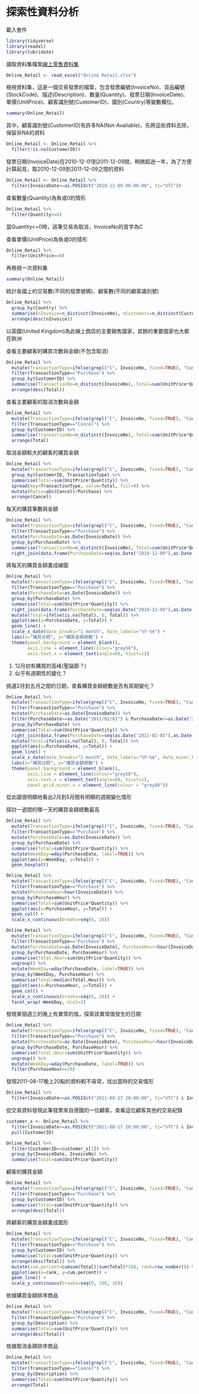 # 探索性資料分析 {#exploratory-data-analysis}

載入套件
```r
library(tidyverse)
library(readxl)
library(lubridate)
```

讀取資料集檔案[線上零售資料集](https://archive.ics.uci.edu/ml/datasets/Online+Retail)

```r
Online_Retail <- read_excel("Online Retail.xlsx")
```

檢視資料集，這是一個交易發票的檔案，包含發票編號(InvoiceNo)、貨品編號(StockCode)、描述(Description)、數量(Quantity)、發票日期(InvoiceDate)、單價(UnitPrice)、顧客識別號(CustomerID)、國別(Country)等變數欄位。
```r
summary(Online_Retail)
```

其中，顧客識別號(CustomerID)有許多NA(Not-Available)，先將這些資料去除，保留非NA的資料
```r
Online_Retail <- Online_Retail %>%
  filter(!is.na(CustomerID))
```

發票日期(InvoiceDate)在2010-12-01到2011-12-09間，稍微超過一年，為了方便計算起見，取2010-12-09到2011-12-09之間的資料
```r
Online_Retail <- Online_Retail %>%
  filter(InvoiceDate>=as.POSIXct("2010-12-09 00:00:00", tz="UTC"))
```

查看數量(Quantity)為負或0的情形
```r
Online_Retail %>%
  filter(Quantity<=0)
```
當Quantity<=0時，該筆交易為取消，InvoiceNo的首字為C

查看單價(UnitPrice)為負或0的情形
```r
Online_Retail %>%
  filter(UnitPrice==0)
```

再檢視一次資料集
```r
summary(Online_Retail)
```

統計各國上的交易數(不同的發票號碼)、顧客數(不同的顧客識別號)
```r
Online_Retail %>%
  group_by(Country) %>%
  summarise(nInvoice=n_distinct(InvoiceNo), nCustomers=n_distinct(CustomerID)) %>%
  arrange(desc(nInvoice))
```
以英國(United Kingdom)為此線上商店的主要銷售國家，其餘的重要國家也大都在歐洲

查看主要顧客的購買次數與金額(不包含取消)
```r
Online_Retail %>%
  mutate(TransactionType=ifelse(grepl("C", InvoiceNo, fixed=TRUE), "Cancel", "Purchase")) %>%
  filter(TransactionType=="Purchase") %>%
  group_by(CustomerID) %>%
  summarise(TransactionNo=n_distinct(InvoiceNo), Total=sum(UnitPrice*Quantity)) %>%
  arrange(desc(Total))
```

查看主要顧客的取消次數與金額
```r
Online_Retail %>%
  mutate(TransactionType=ifelse(grepl("C", InvoiceNo, fixed=TRUE), "Cancel", "Purchase")) %>%
  filter(TransactionType=="Cancel") %>%
  group_by(CustomerID) %>%
  summarise(TransactionNo=n_distinct(InvoiceNo), Total=sum(UnitPrice*Quantity)) %>%
  arrange(Total)
```
取消金額較大的顧客的購買金額
```r
Online_Retail %>%
  mutate(TransactionType=ifelse(grepl("C", InvoiceNo, fixed=TRUE), "Cancel", "Purchase")) %>%
  group_by(CustomerID, TransactionType) %>%
  summarise(Total=sum(UnitPrice*Quantity)) %>%
  spread(key=TransactionType, value=Total, fill=0) %>%
  mutate(Ratio=abs(Cancel)/Purchase) %>%
  arrange(Cancel)
```

每天的購買筆數與金額
```r
Online_Retail %>%
  mutate(TransactionType=ifelse(grepl("C", InvoiceNo, fixed=TRUE), "Cancel", "Purchase")) %>%
  filter(TransactionType=="Purchase") %>%
  mutate(PurchaseDate=as.Date(InvoiceDate)) %>%
  group_by(PurchaseDate) %>%
  summarise(TransactionNo=n_distinct(InvoiceNo), Total=sum(UnitPrice*Quantity)) %>%
  right_join(data.frame(PurchaseDate=seq(as.Date("2010-12-09"),as.Date("2011-12-09"), by="1 day")))
```

將每天的購買金額畫成線圖
```r
Online_Retail %>%
  mutate(TransactionType=ifelse(grepl("C", InvoiceNo, fixed=TRUE), "Cancel", "Purchase")) %>%
  filter(TransactionType=="Purchase") %>%
  mutate(PurchaseDate=as.Date(InvoiceDate)) %>%
  group_by(PurchaseDate) %>%
  summarise(Total=sum(UnitPrice*Quantity)) %>%
  right_join(data.frame(PurchaseDate=seq(as.Date("2010-12-09"),as.Date("2011-12-09"), by="1 day"))) %>%
  mutate(Total=ifelse(is.na(Total), 0, Total)) %>%
  ggplot(aes(x=PurchaseDate, y=Total)) +
  geom_line() +
  scale_x_date(date_breaks="1 month", date_labels="%Y-%m") +
  labs(x="購買日期", y="購買金額總數") +
  theme(panel.background = element_blank(),
        axis.line = element_line(colour="grey50"),
        axis.text.x = element_text(angle=60, hjust=1))
```
1. 12月初有購買的高峰(聖誕節？)
2. 似乎有週期性的變化？

挑選2月到五月之間的日期，查看購買金額總數是否有周期變化？
```r
Online_Retail %>%
  mutate(TransactionType=ifelse(grepl("C", InvoiceNo, fixed=TRUE), "Cancel", "Purchase")) %>%
  filter(TransactionType=="Purchase") %>%
  mutate(PurchaseDate=as.Date(InvoiceDate)) %>%
  filter(PurchaseDate>=as.Date("2011/02/01") & PurchaseDate<=as.Date("2011/05/31")) %>%
  group_by(PurchaseDate) %>%
  summarise(Total=sum(UnitPrice*Quantity)) %>%
  right_join(data.frame(PurchaseDate=seq(as.Date("2011-02-01"),as.Date("2011-05-31"), by="1 day"))) %>%
  mutate(Total=ifelse(is.na(Total), 0, Total)) %>%
  ggplot(aes(x=PurchaseDate, y=Total)) +
  geom_line() +
  scale_x_date(date_breaks="1 month", date_labels="%Y-%m", date_minor_breaks = "1 week") +
  labs(x="購買日期", y="購買金額總數") +
  theme(panel.background = element_blank(),
        axis.line = element_line(colour="grey50"),
        axis.text.x = element_text(angle=60, hjust=1),
        panel.grid.minor.x = element_line(colour = "grey80"))
```
從此圖很明顯地看出2月到5月間有明顯的週期變化情形

探討一週間的哪一天的購買金額總數最高
```r
Online_Retail %>%
  mutate(TransactionType=ifelse(grepl("C", InvoiceNo, fixed=TRUE), "Cancel", "Purchase")) %>%
  filter(TransactionType=="Purchase") %>%
  mutate(PurchaseDate=as.Date(InvoiceDate)) %>%
  group_by(PurchaseDate) %>%
  summarise(Total=sum(UnitPrice*Quantity)) %>%
  mutate(WeekDay=wday(PurchaseDate, label=TRUE)) %>%
  ggplot(aes(x=WeekDay, y=Total)) +
  geom_boxplot()
```


```r
Online_Retail %>%
  mutate(TransactionType=ifelse(grepl("C", InvoiceNo, fixed=TRUE), "Cancel", "Purchase")) %>%
  filter(TransactionType=="Purchase") %>%
  mutate(PurchaseHour=hour(InvoiceDate)) %>%
  group_by(PurchaseHour) %>%
  summarise(Total=sum(UnitPrice*Quantity)) %>%
  ggplot(aes(x=PurchaseHour, y=Total)) +
  geom_col() +
  scale_x_continuous(breaks=seq(6, 20))
```

```r
Online_Retail %>%
  mutate(TransactionType=ifelse(grepl("C", InvoiceNo, fixed=TRUE), "Cancel", "Purchase")) %>%
  filter(TransactionType=="Purchase") %>%
  mutate(PurchaseDate=as.Date(InvoiceDate), PurchaseHour=hour(InvoiceDate)) %>%
  group_by(PurchaseDate, PurchaseHour) %>%
  summarise(Total.Hour=sum(UnitPrice*Quantity)) %>%
  ungroup() %>%
  mutate(WeekDay=wday(PurchaseDate, label=TRUE)) %>%
  group_by(WeekDay, PurchaseHour) %>%
  summarise(Total=median(Total.Hour)) %>%
  ggplot(aes(x=PurchaseHour, y=Total)) +
  geom_col() +
  scale_x_continuous(breaks=seq(6, 20)) +
  facet_wrap(~WeekDay, ncol=2)
```
發現某個週三的晚上有異常的值，探索該異常值發生的日期
```r
Online_Retail %>%
  mutate(TransactionType=ifelse(grepl("C", InvoiceNo, fixed=TRUE), "Cancel", "Purchase")) %>%
  filter(TransactionType=="Purchase") %>%
  mutate(PurchaseDate=as.Date(InvoiceDate), PurchaseHour=hour(InvoiceDate)) %>%
  group_by(PurchaseDate, PurchaseHour) %>%
  summarise(Total.Hour=sum(UnitPrice*Quantity)) %>%
  ungroup() %>%
  mutate(WeekDay=wday(PurchaseDate, label=TRUE)) %>%
  filter(PurchaseHour==20)
```
發現2011-08-17晚上20點的資料較不尋常，找出當時的交易情形
```r
Online_Retail %>%
  filter(InvoiceDate>=as.POSIXct("2011-08-17 20:00:00", tz="UTC") & InvoiceDate<as.POSIXct("2011-08-17 21:00:00", tz="UTC"))
```

從交易資料發現此筆發票來自德國的一位顧客，查看這位顧客其他的交易紀錄
```r
customer_x <- Online_Retail %>%
  filter(InvoiceDate>=as.POSIXct("2011-08-17 20:00:00", tz="UTC") & InvoiceDate<as.POSIXct("2011-08-17 21:00:00", tz="UTC")) %>%
  pull(CustomerID)

Online_Retail %>%
  filter(CustomerID==customer_x[1]) %>%
  group_by(InvoiceDate, InvoiceNo) %>%
  summarise(Total=sum(UnitPrice*Quantity))
```

顧客的購買金額
```r
Online_Retail %>%
  mutate(TransactionType=ifelse(grepl("C", InvoiceNo, fixed=TRUE), "Cancel", "Purchase")) %>%
  filter(TransactionType=="Purchase") %>%
  group_by(CustomerID) %>%
  summarise(Total=sum(UnitPrice*Quantity)) %>%
  arrange(desc(Total))
```

將顧客的購買金額畫成圖形
```r
Online_Retail %>%
  mutate(TransactionType=ifelse(grepl("C", InvoiceNo, fixed=TRUE), "Cancel", "Purchase")) %>%
  filter(TransactionType=="Purchase") %>%
  group_by(CustomerID) %>%
  summarise(Total=sum(UnitPrice*Quantity)) %>%
  arrange(desc(Total)) %>%
  mutate(cum.percent=cumsum(Total)/sum(Total)*100, rank=row_number()) %>%
  ggplot(aes(x=rank, y=cum.percent)) +
  geom_line() +
  scale_y_continuous(breaks=seq(0, 100, 10))
```

依據購買金額排序商品
```r
Online_Retail %>%
  mutate(TransactionType=ifelse(grepl("C", InvoiceNo, fixed=TRUE), "Cancel", "Purchase")) %>%
  filter(TransactionType=="Purchase") %>%
  group_by(Description) %>%
  summarise(Total=sum(UnitPrice*Quantity)) %>%
  arrange(desc(Total))
```

依據取消金額排序商品
```r
Online_Retail %>%
  mutate(TransactionType=ifelse(grepl("C", InvoiceNo, fixed=TRUE), "Cancel", "Purchase")) %>%
  filter(TransactionType=="Cancel") %>%
  group_by(Description) %>%
  summarise(Total=sum(UnitPrice*Quantity)) %>%
  arrange(Total)
```

